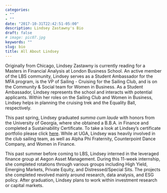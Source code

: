 ```yaml
---
categories:
- ""
- ""
date: "2017-10-31T22:42:51-05:00"
description: Lindsey Zastawny's Bio
draft: false
# image: pic07.jpg
keywords: ""
slug: bio
title: All About Lindsey
---
```


Originally from Chicago, Lindsey Zastawny is currently reading for a Masters in Financial Analysis at London Business School. An active member of the LBS community, Lindsey serves as a Student Ambassador for the MFA program, is the VP of Sailing - Cruising for the Sailing Club, and is on the Community & Social team for Women in Business. As a Student Ambassador, Lindsey represents the school and interacts with potential applicants. Within her roles on the Sailing Club and Women in Business, Lindsey helps in planning the cruising trek and the Equality Ball, respectively. 

This past spring, Lindsey graduated *summa cum laude* with honors from the University of Georgia, where she obtained a B.B.A. in Finance and completed a Sustainability Certificate. To take a look at Lindsey's certificate portfolio please click [here](<https://ctlsites.uga.edu/sustainability-lindseyzastawny/>). While at UGA, Lindsey was heavily involved in the club sailing team, as well as Alpha Phi Fraternity, Counterpoint Dance Company, and Women in Finance.

This past summer before coming to LBS, Lindsey interned in the leveraged finance group at Aegon Asset Management. During this 11-week internship, she completed rotations through various groups including High Yield, Emerging Markets, Private Equity, and Distressed/Special Sits. The projects she completed revolved mainly around research, data analysis, and ESG policy. After graduation, Lindsey plans to work within investment research or capital markets.


